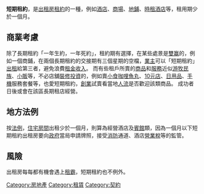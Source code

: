 {{Unreferenced|time=2020-08-24T05:53:51+00:00}}

'''短期租約'''，是[[出租房|出租房]][[租約|租約]]的一種，例如[[酒店|酒店]]、[[商場|商場]]、[[商店|地鋪]]、[[時租酒店|時租酒店]]等，租用期少於一個月。

==商業考慮==
除了長期租約「一年生約，一年死約」，租約期有選擇，在某些處景是[[雙贏|雙赢]]的，例如一個商鋪，在兩個長期租約的交接期有三個星期的空檔，[[業主|業主]]可以「短期租約」[[出租|出租]]給第三者，避免浪費[[租金|租金]][[收入|收入]]。 而有些租戶所賣的[[商品|商品]]和[[服務|服務]]近似[[游牧民族|游牧民族]]、[[小販|小販]]等，不必店舖[[裝修|裝修]][[投資|投資]]的，例如賣[[小食|小食]][[咖哩|咖哩]][[魚丸|魚丸]]、[[10元店|10元店]]、[[日用品|日用品]]、[[手機|手機]]服務套餐等，也愛短期租約，[[創業|創業]]試賣看當地[[人流|人流]]是否歡迎該類商品。 成功者日後或會在該區長期租店經營。

==地方法例==
按{{where|某地方}}[[法例|法例]]，[[住宅|住宅]][[房間|房間]]出租少於一個月，則算為經營酒店及[[賓館|賓館]]類，因為一個月以下短期租約出租房要向[[政府|政府]]當局申請牌照，接受[[消防|消防]]通道、酒店[[營業稅|營業稅]]等的監管。

==風險==
出租房每每都有機會遇上[[租霸|租霸]]，短期租約也不例外。

[[Category:房地產|Category:房地產]]
[[Category:租賃|Category:租賃]]
[[Category:契約|Category:契約]]